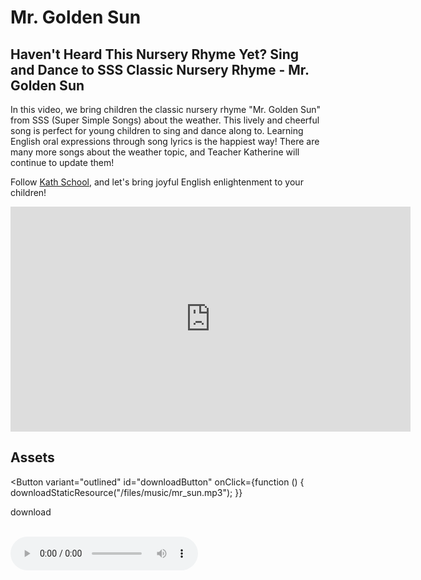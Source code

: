 
# Mr. Golden Sun

## Haven't Heard This Nursery Rhyme Yet? Sing and Dance to SSS Classic Nursery Rhyme - Mr. Golden Sun

In this video, we bring children the classic nursery rhyme "Mr. Golden Sun" from SSS (Super Simple Songs) about the weather.
This lively and cheerful song is perfect for young children to sing and dance along to. Learning English oral expressions through song lyrics is the happiest way!
There are many more songs about the weather topic, and Teacher Katherine will continue to update them!

Follow [Kath School](https://space.bilibili.com/20797715), and let's bring joyful English enlightenment to your children!

<iframe
  src="https://player.bilibili.com/player.html?bvid=BV1EV4y167RE&cid=1&page=1"
  scrolling="no"
  border="0"
  frameborder="no"
  framespacing="0"
  allowfullscreen="true"
  width="640"
  height="360"
></iframe>

## Assets

<Button
  variant="outlined"
  id="downloadButton"
  onClick={function () {
    downloadStaticResource("/files/music/mr_sun.mp3");
  }}
>
  download
</Button>
<br />
<br />

<audio src="/files/music/mr_sun.mp3" controls>
  The browser doesn't support
</audio>
